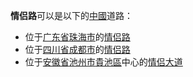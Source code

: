 '''情侣路'''可以是以下的[[中國|中國]]道路：
* 位于[[广东省|广东省]][[珠海市|珠海市]]的[[情侣路_(珠海)|情侣路]]
* 位于[[四川省|四川省]][[成都市|成都市]]的[[情侣路_(成都)|情侣路]]
* 位于[[安徽省|安徽省]][[池州市|池州市]][[貴池區|貴池區]]中心的[[情侣大道|情侣大道]]
{{Disambig|N|Cat=三字中国地名消歧义}}